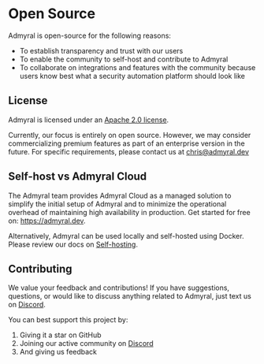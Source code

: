 # Open Source

Admyral is open-source for the following reasons:

-   To establish transparency and trust with our users
-   To enable the community to self-host and contribute to Admyral
-   To collaborate on integrations and features with the community because users know best what a security automation platform should look like

## License

Admyral is licensed under an [Apache 2.0 license](https://github.com/Admyral-Security/admyral/blob/main/LICENSE).

Currently, our focus is entirely on open source. However, we may consider commercializing premium features as part of an enterprise version in the future. For specific requirements, please contact us at chris@admyral.dev

## Self-host vs Admyral Cloud

The Admyral team provides Admyral Cloud as a managed solution to simplify the initial setup of Admyral and to minimize the operational overhead of maintaining high availability in production. Get started for free on: https://admyral.dev.

Alternatively, Admyral can be used locally and self-hosted using Docker. Please review our docs on [Self-hosting](https://docs.admyral.dev/setup/docker).

## Contributing

We value your feedback and contributions! If you have suggestions, questions, or would like to discuss anything related to Admyral, just text us on [Discord](https://discord.gg/GqbJZT9Hbf).

You can best support this project by:

1. Giving it a star on GitHub
2. Joining our active community on [Discord](https://discord.gg/GqbJZT9Hbf)
3. And giving us feedback
